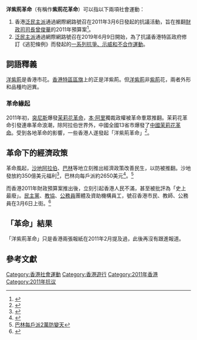 '''洋紫荊革命'''（有稱作'''紫荊花革命'''）可以指以下兩項社會運動：

# 香港[[泛民主派|泛民主派]]通過網際網路號召在2011年3月6日發起的抗議活動，旨在推翻[[財政司司長|財政司司長]][[曾俊華|曾俊華]]的2011年預算案<ref>{{Cite web|title=洋紫荊革命 推翻預算案 全城上街|url=http://hk.appledaily.com/news/art/20110225/15012640|accessdate=2019-11-16|work=Apple Daily 蘋果日報|archive-date=2019-11-16|archive-url=https://web.archive.org/web/20191116170358/https://hk.appledaily.com/news/art/20110225/15012640|dead-url=no}}</ref>。
# [[泛民主派|泛民主派]]通過網際網路號召在2019年6月9日開始，為了抗議香港特區政府修訂《逃犯條例》而發起的[[反對逃犯條例修訂草案運動|一系列抗爭、示威和不合作運動]]。

== 詞語釋義 ==
{{seealso|洋紫荊}}
[[洋紫荊|洋紫荊]]是香港市花。[[香港特區區旗|香港特區區旗]]上的正是洋紫荊。但[[洋紫荊|洋紫荊]]非[[紫荊|紫荊]]花，兩者外形和品種均迥異。

===革命緣起===
2011年初，[[突尼斯|突尼斯]]爆發[[茉莉花革命|茉莉花革命]]，[[本·阿里|本·阿里]]獨裁政權被革命羣眾推翻。茉莉花革命引發連串革命浪潮，除阿拉伯世界外，中國全國13省市爆發了[[中國茉莉花革命|中國茉莉花革命]]。受到各地革命的影響，一些香港人遂發起「洋紫荊革命」<ref>{{Cite web|title=香港紫荊花革命 大陸高度關注|url=https://www.yahoo.com/香港紫荊花革命-大陸高度關注-20110228-234322-143.html|accessdate=2019-11-16|work=www.yahoo.com|language=zh-TW}}</ref>。

==革命下的經濟政策==
革命風起，[[沙地阿拉伯|沙地阿拉伯]]、[[巴林|巴林]]等地立刻推出經濟政策改善民生，以防被推翻。沙地發放約350億美元福利<ref>{{Cite web|title=沙地阿拉伯撒錢 擋革命潮|url=http://dailynews.sina.com/bg/news/int/ausdaily/20110223/13022248882.html|accessdate=2019-07-04|author=|date=|format=|work=國際-新聞中心|publisher=新浪網-北美|language=|archive-date=2016-03-04|archive-url=https://web.archive.org/web/20160304121718/http://dailynews.sina.com/bg/news/int/ausdaily/20110223/13022248882.html|dead-url=no}}</ref>，巴林向每戶派約2650美元<ref>{{Cite web|title=長青網：巴林每戶派2萬防變天|url=https://www.e123.hk/ElderlyPro/details/52619/71/+&cd=2&hl=zh-TW&ct=clnk&gl=hk&client=safari|author=|date=|format=|work=明報|publisher=|language=zh-hk|archiveurl=https://webcache.googleusercontent.com/search?q=cache:i-zDm23dWQwJ:|archivedate=2019-06-15}}</ref>。<ref>[http://specials.mingpao.com/cfm/News.cfm?SpecialsID=239&News7dee8a83b675002bdffc222eb017002bf7cd1a387923003bf7d5081b08e40037 巴林每戶派2萬防變天]</ref>

而香港2011年財政預算案推出後，立刻引起香港人民不滿，甚至被批評為「史上最廢」。[[民主黨_(香港)|民主黨]]、[[教協|教協]]、[[公務員|公務員]]團體及資助機構員工，號召香港市民、教師、公務員在3月6日上街。<ref>{{Cite web|title=預算案革命 遊行大爆發|url=https://orientaldaily.on.cc/cnt/news/20110225/00174_001.html|accessdate=2019-07-04|author=|date=|format=|work=東方日報|publisher=|language=zh-hk|archive-date=2019-06-17|archive-url=https://web.archive.org/web/20190617011002/https://orientaldaily.on.cc/cnt/news/20110225/00174_001.html|dead-url=no}}</ref>

== 「革命」結果 ==
「洋紫荊革命」只是香港兩張報紙在2011年2月提及過，此後再沒有跟進報道。

==參考文獻==
{{reflist}}
[[Category:香港社會運動|Category:香港社會運動]]
[[Category:香港遊行|Category:香港遊行]]
[[Category:2011年香港|Category:2011年香港]]
[[Category:2011年抗议|Category:2011年抗议]]